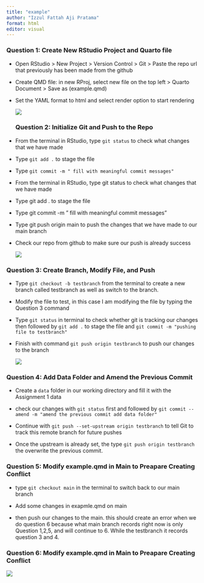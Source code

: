 ```yaml
---
title: "example"
author: "Izzul Fattah Aji Pratama"
format: html
editor: visual
---
```


### Question 1: Create New RStudio Project and Quarto file

-   Open RStudio \> New Project \> Version Control \> Git \> Paste the repo url that previously has been made from the github

-   Create QMD file: in new RProj, select new file on the top left \> Quarto Document \> Save as (example.qmd)

-   Set the YAML format to html and select render option to start rendering

    ![](images/clipboard-3291366609.png)

    ### Question 2: Initialize Git and Push to the Repo

-   From the terminal in RStudio, type `git status` to check what changes that we have made

-   Type `git add .` to stage the file

-   Type `git commit -m " fill with meaningful commit messages"`

-   From the terminal in RStudio, type git status to check what changes that we have made

-   Type git add . to stage the file

-   Type git commit -m " fill with meaningful commit messages"

-   Type git push origin main to push the changes that we have made to our main branch

-   Check our repo from github to make sure our push is already success

    ![](images/clipboard-3326618688.png)

### Question 3: Create Branch, Modify File, and Push

-   Type `git checkout -b testbranch` from the terminal to create a new branch called testbranch as well as switch to the branch.

-   Modify the file to test, in this case I am modifying the file by typing the Question 3 command

-   Type `git status` in terminal to check whether git is tracking our changes then followed by `git add .` to stage the file and `git commit -m "pushing file to testbranch"`

-   Finish with command `git push origin testbranch` to push our changes to the branch

    ![](images/clipboard-1433599888.png)

### Question 4: Add Data Folder and Amend the Previous Commit

-   Create a `data` folder in our working directory and fill it with the Assignment 1 data

-   check our changes with `git status` first and followed by `git commit --amend -m "amend the previous commit add data folder"`

-   Continue with `git push --set-upstream origin testbranch` to tell Git to track this remote branch for future pushes

-   Once the upstream is already set, the type `git push origin testbranch` the overwrite the previous commit.

### Question 5: Modify example.qmd in Main to Preapare Creating Conflict

-   type `git checkout main` in the terminal to switch back to our main branch

-   Add some changes in exapmle.qmd on main

-   then push our changes to the main. this should create an error when we do question 6 because what main branch records right now is only Question 1,2,5, and will continue to 6. While the testbranch it records question 3 and 4.

### Question 6: Modify example.qmd in Main to Preapare Creating Conflict

![](images/clipboard-2659250452.png)
